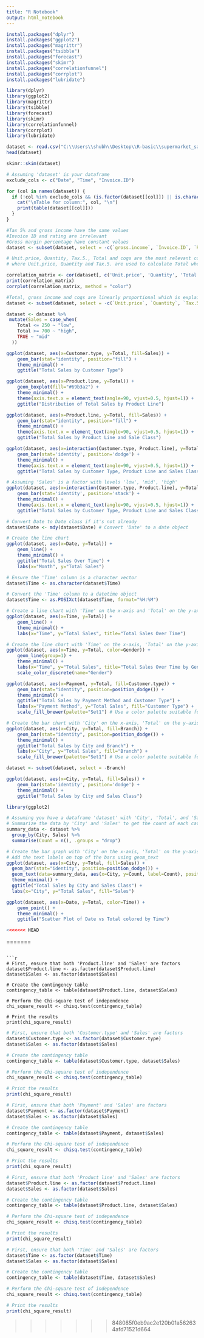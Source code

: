```yaml
---
title: "R Notebook"
output: html_notebook
---
```


```r
install.packages("dplyr")
install.packages("ggplot2")
install.packages("magrittr") 
install.packages("tsibble")
install.packages("forecast")
install.packages("skimr")
install.packages("correlationfunnel")
install.packages("corrplot")
install.packages("lubridate")
```

```r
library(dplyr)
library(ggplot2)
library(magrittr)
library(tsibble)
library(forecast)
library(skimr)
library(correlationfunnel)
library(corrplot)
library(lubridate)
```

```r
dataset <- read.csv("C:\\Users\\shubh\\Desktop\\R-basic\\supermarket_sales\\dataset.csv", header = TRUE, sep = ",")
head(dataset)

```

```r
skimr::skim(dataset)
```

```r
# Assuming 'dataset' is your dataframe
exclude_cols <- c("Date", "Time", "Invoice.ID")

for (col in names(dataset)) {
  if (!col %in% exclude_cols && (is.factor(dataset[[col]]) || is.character(dataset[[col]]))) {
    cat("\nTable for column:", col, "\n")
    print(table(dataset[[col]]))
  }
}


```

```r
#Tax 5% and gross income have the same values
#Invoice ID and rating are irrelevant
#Gross margin percentage have constant values
dataset <- subset(dataset, select = -c(`gross.income`, `Invoice.ID`, `Rating`, `gross.margin.percentage`))
```

```r
# Unit.price, Quantity, Tax.5., Total and cogs are the most relevant columns to product sales
# where Unit.price, Quantity and Tax.5. are used to calculate Total where Unit.price * Quantity = cogs

correlation_matrix <- cor(dataset[, c('Unit.price', 'Quantity', 'Total', 'Tax.5.', 'cogs')])
print(correlation_matrix)
corrplot(correlation_matrix, method = "color")
```

```r
#Total, gross income and cogs are linearly proportional which is explained by the aforementioned calculation (Unit.price * Quantity (cogs) + Tax.5. = Total)
dataset <- subset(dataset, select = -c(`Unit.price`, `Quantity`, `Tax.5.`, `cogs`))
```

```r
dataset <- dataset %>%
 mutate(Sales = case_when(
    Total <= 250 ~ "low",
    Total >= 700 ~ "high",
    TRUE ~ "mid"
  ))
```

```r
ggplot(dataset, aes(x=Customer.type, y=Total, fill=Sales)) + 
    geom_bar(stat="identity", position="fill") +
    theme_minimal() +
    ggtitle("Total Sales by Customer Type")
```

```r
ggplot(dataset, aes(x=Product.line, y=Total)) + 
    geom_boxplot(fill="#69b3a2") +
    theme_minimal() +
    theme(axis.text.x = element_text(angle=90, vjust=0.5, hjust=1)) +
    ggtitle("Distribution of Total Sales by Product Line")

```

```r
ggplot(dataset, aes(x=Product.line, y=Total, fill=Sales)) + 
    geom_bar(stat="identity", position="fill") +
    theme_minimal() +
    theme(axis.text.x = element_text(angle=90, vjust=0.5, hjust=1)) +
    ggtitle("Total Sales by Product Line and Sale Class")
```

```r
ggplot(dataset, aes(x=interaction(Customer.type, Product.line), y=Total, fill=Sales)) + 
    geom_bar(stat='identity', position='dodge') +
    theme_minimal() +
    theme(axis.text.x = element_text(angle=90, vjust=0.5, hjust=1)) +
    ggtitle("Total Sales by Customer Type, Product Line and Sales Class")
```

```r

# Assuming 'Sales' is a factor with levels 'low', 'mid', 'high'
ggplot(dataset, aes(x=interaction(Customer.type, Product.line), y=Total, fill=Sales)) +  
    geom_bar(stat='identity', position='stack') +
    theme_minimal() +
    theme(axis.text.x = element_text(angle=90, vjust=0.5, hjust=1)) +
    ggtitle("Total Sales by Customer Type, Product Line and Sales Class")

```

```r
# Convert Date to Date class if it's not already
dataset$Date <- mdy(dataset$Date) # Convert 'Date' to a date object
```

```r
# Create the line chart
ggplot(dataset, aes(x=Date, y=Total)) + 
    geom_line() +
    theme_minimal() +
    ggtitle("Total Sales Over Time") +
    labs(x="Month", y="Total Sales")
```

```r
# Ensure the 'Time' column is a character vector
dataset$Time <- as.character(dataset$Time)

# Convert the 'Time' column to a datetime object
dataset$Time <- as.POSIXct(dataset$Time, format="%H:%M")
```

```r
# Create a line chart with 'Time' on the x-axis and 'Total' on the y-axis
ggplot(dataset, aes(x=Time, y=Total)) +
    geom_line() +
    theme_minimal() +
    labs(x="Time", y="Total Sales", title="Total Sales Over Time")
```

```r
# Create the line chart with 'Time' on the x-axis, 'Total' on the y-axis, and colored by 'Gender'
ggplot(dataset, aes(x=Time, y=Total, color=Gender)) +
    geom_line(group=1) +
    theme_minimal() +
    labs(x="Time", y="Total Sales", title="Total Sales Over Time by Gender") +
    scale_color_discrete(name="Gender")

```

```r
ggplot(dataset, aes(x=Payment, y=Total, fill=Customer.type)) +
    geom_bar(stat="identity", position=position_dodge()) +
    theme_minimal() +
    ggtitle("Total Sales by Payment Method and Customer Type") +
    labs(x="Payment Method", y="Total Sales", fill="Customer Type") +
    scale_fill_brewer(palette="Set1") # Use a color palette suitable for categorical data
```

```r
# Create the bar chart with 'City' on the x-axis, 'Total' on the y-axis, and bars filled by 'Branch'
ggplot(dataset, aes(x=City, y=Total, fill=Branch)) +
    geom_bar(stat="identity", position=position_dodge()) +
    theme_minimal() +
    ggtitle("Total Sales by City and Branch") +
    labs(x="City", y="Total Sales", fill="Branch") +
    scale_fill_brewer(palette="Set1") # Use a color palette suitable for categorical data

```

```r
dataset <- subset(dataset, select = -Branch)

```

```r
ggplot(dataset, aes(x=City, y=Total, fill=Sales)) +  
    geom_bar(stat='identity', position='dodge') +
    theme_minimal() +
    ggtitle("Total Sales by City and Sales Class")

```

```r
library(ggplot2)

# Assuming you have a dataframe 'dataset' with 'City', 'Total', and 'Sales' columns
# Summarize the data by 'City' and 'Sales' to get the count of each category
summary_data <- dataset %>%
  group_by(City, Sales) %>%
  summarise(Count = n(), .groups = "drop")

# Create the bar graph with 'City' on the x-axis, 'Total' on the y-axis, and bars filled by 'Sales'
# Add the text labels on top of the bars using geom_text
ggplot(dataset, aes(x=City, y=Total, fill=Sales)) +
  geom_bar(stat="identity", position=position_dodge()) +
  geom_text(data=summary_data, aes(x=City, y=Count, label=Count), position=position_dodge(width=1), vjust=-0.5) +
  theme_minimal() +
  ggtitle("Total Sales by City and Sales Class") +
  labs(x="City", y="Total Sales", fill="Sales")

```

```r
ggplot(dataset, aes(x=Date, y=Total, color=Time)) +  
    geom_point() +
    theme_minimal() +
    ggtitle("Scatter Plot of Date vs Total colored by Time")

<<<<<<< HEAD
```
=======
```

```r
# First, ensure that both 'Product.line' and 'Sales' are factors
dataset$Product.line <- as.factor(dataset$Product.line)
dataset$Sales <- as.factor(dataset$Sales)

# Create the contingency table
contingency_table <- table(dataset$Product.line, dataset$Sales)

# Perform the Chi-square test of independence
chi_square_result <- chisq.test(contingency_table)

# Print the results
print(chi_square_result)
```

```r
# First, ensure that both 'Customer.type' and 'Sales' are factors
dataset$Customer.type <- as.factor(dataset$Customer.type)
dataset$Sales <- as.factor(dataset$Sales)

# Create the contingency table
contingency_table <- table(dataset$Customer.type, dataset$Sales)

# Perform the Chi-square test of independence
chi_square_result <- chisq.test(contingency_table)

# Print the results
print(chi_square_result)
```

```r
# First, ensure that both 'Payment' and 'Sales' are factors
dataset$Payment <- as.factor(dataset$Payment)
dataset$Sales <- as.factor(dataset$Sales)

# Create the contingency table
contingency_table <- table(dataset$Payment, dataset$Sales)

# Perform the Chi-square test of independence
chi_square_result <- chisq.test(contingency_table)

# Print the results
print(chi_square_result)
```

```r
# First, ensure that both 'Product line' and 'Sales' are factors
dataset$Product.line <- as.factor(dataset$Product.line)
dataset$Sales <- as.factor(dataset$Sales)

# Create the contingency table
contingency_table <- table(dataset$Product.line, dataset$Sales)

# Perform the Chi-square test of independence
chi_square_result <- chisq.test(contingency_table)

# Print the results
print(chi_square_result)
```

```r
# First, ensure that both 'Time' and 'Sales' are factors
dataset$Time <- as.factor(dataset$Time)
dataset$Sales <- as.factor(dataset$Sales)

# Create the contingency table
contingency_table <- table(dataset$Time, dataset$Sales)

# Perform the Chi-square test of independence
chi_square_result <- chisq.test(contingency_table)

# Print the results
print(chi_square_result)
```
>>>>>>> 848085f0eb9ac2e120b01a562634afd71521d664
